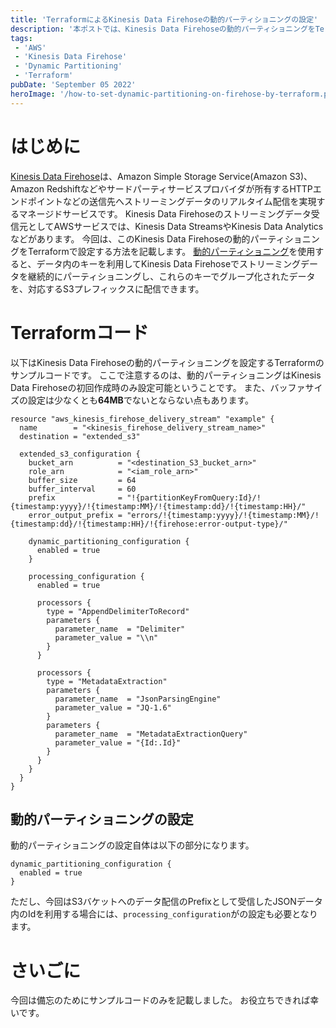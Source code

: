 ```yaml
---
title: 'TerraformによるKinesis Data Firehoseの動的パーティショニングの設定'
description: '本ポストでは、Kinesis Data Firehoseの動的パーティショニングをTerraformで設定する方法を記載します。また、動的パーティショニングの設定に関わる機能なのでも合わせてお伝えします。'
tags:
 - 'AWS'
 - 'Kinesis Data Firehose'
 - 'Dynamic Partitioning'
 - 'Terraform'
pubDate: 'September 05 2022'
heroImage: '/how-to-set-dynamic-partitioning-on-firehose-by-terraform.png'
---
```


# はじめに
[Kinesis Data Firehose](https://docs.aws.amazon.com/ja_jp/firehose/latest/dev/what-is-this-service.html)は、Amazon Simple Storage Service(Amazon S3)、Amazon Redshiftなどやサードパーティサービスプロバイダが所有するHTTPエンドポイントなどの送信先へストリーミングデータのリアルタイム配信を実現するマネージドサービスです。
Kinesis Data Firehoseのストリーミングデータ受信元としてAWSサービスでは、Kinesis Data StreamsやKinesis Data Analyticsなどがあります。
今回は、このKinesis Data Firehoseの動的パーティショニングをTerraformで設定する方法を記載します。
[動的パーティショニング](https://docs.aws.amazon.com/ja_jp/firehose/latest/dev/dynamic-partitioning.html)を使用すると、データ内のキーを利用してKinesis Data Firehoseでストリーミングデータを継続的にパーティショニングし、これらのキーでグループ化されたデータを、対応するS3プレフィックスに配信できます。

# Terraformコード
以下はKinesis Data Firehoseの動的パーティショニングを設定するTerraformのサンプルコードです。
ここで注意するのは、動的パーティショニングはKinesis Data Firehoseの初回作成時のみ設定可能ということです。
また、バッファサイズの設定は少なくとも**64MB**でないとならない点もあります。

```hcl
resource "aws_kinesis_firehose_delivery_stream" "example" {
  name        = "<kinesis_firehose_delivery_stream_name>"
  destination = "extended_s3"

  extended_s3_configuration {
    bucket_arn          = "<destination_S3_bucket_arn>"
    role_arn            = "<iam_role_arn>"
    buffer_size         = 64
    buffer_interval     = 60
    prefix              = "!{partitionKeyFromQuery:Id}/!{timestamp:yyyy}/!{timestamp:MM}/!{timestamp:dd}/!{timestamp:HH}/"
    error_output_prefix = "errors/!{timestamp:yyyy}/!{timestamp:MM}/!{timestamp:dd}/!{timestamp:HH}/!{firehose:error-output-type}/"

    dynamic_partitioning_configuration {
      enabled = true
    }

    processing_configuration {
      enabled = true

      processors {
        type = "AppendDelimiterToRecord"
        parameters {
          parameter_name  = "Delimiter"
          parameter_value = "\\n"
        }
      }

      processors {
        type = "MetadataExtraction"
        parameters {
          parameter_name  = "JsonParsingEngine"
          parameter_value = "JQ-1.6"
        }
        parameters {
          parameter_name  = "MetadataExtractionQuery"
          parameter_value = "{Id:.Id}"
        }
      }
    }
  }
}
```

## 動的パーティショニングの設定
動的パーティショニングの設定自体は以下の部分になります。

```hcl
dynamic_partitioning_configuration {
  enabled = true
}
```

ただし、今回はS3バケットへのデータ配信のPrefixとして受信したJSONデータ内のIdを利用する場合には、`processing_configuration`がの設定も必要となります。

# さいごに
今回は備忘のためにサンプルコードのみを記載しました。
お役立ちできれば幸いです。
